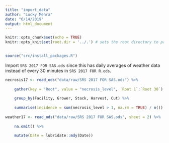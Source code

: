 ```yaml
---
title: "import_data"
author: "Lucky Mehra"
date: "6/14/2019"
output: html_document
---
```


```r
knitr::opts_chunk$set(echo = TRUE)
knitr::opts_knit$set(root.dir = '../.') # sets the root directory to parent directory of the directory 
																				# where this .rmd file lives in
```

```r
source("src/install_packages.R")

```

Import `SRS 2017 FOR SAS.ods` since this has daily averages of weather data instead of every 30 minutes in `SRS 2017 FOR R.ods`.

```r
necrosis17 <- read_ods("data/raw/SRS 2017 FOR SAS.ods") %>% 
	
	gather(key = "Root", value = "necrosis_level", `Root 1`:`Root 30`) %>% 
	
	group_by(Facility, Grower, Stack, Harvest, Cut) %>% 
	
	summarise(incidence = sum(necrosis_level > 1, na.rm = TRUE) / n())
	
weather17 <- read_ods("data/raw/SRS 2017 FOR SAS.ods", sheet = 2) %>% 
	
	na.omit() %>% 
	
	mutate(Date = lubridate::mdy(Date))


```